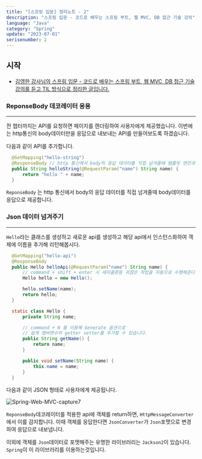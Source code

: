```yaml
---
title: "[스프링 입문] 정리노트 - 2"
description: "스프링 입문 - 코드로 배우는 스프링 부트, 웹 MVC, DB 접근 기술 강의"
language: "Java"
category: "Spring"
update: "2023-07-01"
serisenumber: 2
---
```


## 시작

- [김영한 강사님의 스프링 입문 - 코드로 배우는 스프링 부트, 웹 MVC, DB 접근 기술 강의를 듣고 TIL 방식으로 정리한 글입니다.](https://www.inflearn.com/course/%EC%8A%A4%ED%94%84%EB%A7%81-%EC%9E%85%EB%AC%B8-%EC%8A%A4%ED%94%84%EB%A7%81%EB%B6%80%ED%8A%B8)

### ReponseBody 데코레이터 응용
---
전 챕터까지는 API를 요청하면 페이지를 렌더링하여 사용자에게 제공했습니다. 이번에는 http통신의 body데이터만을 응답으로 내보내는 API를 만들어보도록 하겠습니다.

다음과 같이 API를 추가합니다.

```java
  @GetMapping("hello-string")
  @ResponseBody // http 통신에서 body의 응답 데이터를 직접 넘겨줄때 템플릿 엔진과 차이점은 body만을 제공하는것이다.
  public String helloString(@RequestParam("name") String name) {
      return "hello " + name;
  }
```

`ReponseBody` 는 http 통신에서 body의 응답 데이터를 직접 넘겨줄때 body데이터를 응답으로 제공합니다.

### Json 데이터 넘겨주기
---
`Hello`라는 클래스를 생성하고 새로운 api를 생성하고 해당 api에서 인스턴스화하여 객체에 이름을 추가해 리턴해봅시다.
```java
  @GetMapping("hello-api")
  @ResponseBody
  public Hello helloApi(@RequestParam("name") String name) {
      // command + shift + enter 시 세미콜론등 귀찮은 작업을 자동으로 수행해준다.
      Hello hello = new Hello();

      hello.setName(name);
      return hello;
  }

  static class Hello {
      private String name;

      // command + N 를 이용해 Generate 옵션으로
      // 쉽게 멤버변수의 getter setter를 추가할 수 있습니다.
      public String getName() {
          return name;
      }

      public void setName(String name) {
          this.name = name;
      }
  }
```
다음과 같이 JSON 형태로 사용자에게 제공됩니다.

![Spring-Web-MVC-capture7](/snippets/springMVC/capture7.png)

`ReponseBody`데코레이터를 적용한 api에 객체를 return하면, `HttpMessageConverter`에서 이를 감지합니다. 이때 객체를 응답한다면 `JsonConverter`가 `Json`포맷으로 변경하여 응답으로 내보냅니다.

이외에 객체를 `Json`데이터로 포맷해주는 유명한 라이브러리는 `Jackson2`이 있습니다. `Spring`이 이 라이브러리를 이용하는것입니다.

